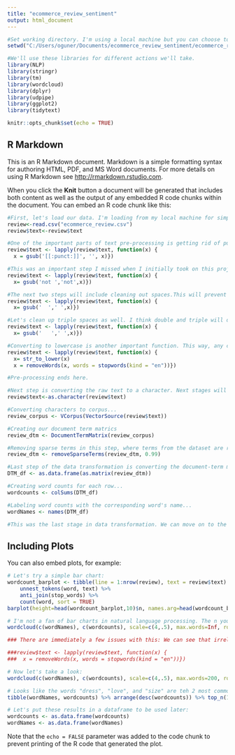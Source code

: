 ```yaml
---
title: "ecommerce_review_sentiment"
output: html_document
---
```


```r

#Set working directory. I'm using a local machine but you can choose to pull data in any way you like.
setwd("C:/Users/oguner/Documents/ecommerce_review_sentiment/ecommerce_review_sentiment")

#We'll use these libraries for different actions we'll take.
library(NLP)
library(stringr)
library(tm)
library(wordcloud)
library(dplyr)
library(udpipe)
library(ggplot2)
library(tidytext)

knitr::opts_chunk$set(echo = TRUE)
```

## R Markdown

This is an R Markdown document. Markdown is a simple formatting syntax for authoring HTML, PDF, and MS Word documents. For more details on using R Markdown see <http://rmarkdown.rstudio.com>.

When you click the **Knit** button a document will be generated that includes both content as well as the output of any embedded R code chunks within the document. You can embed an R code chunk like this:

```r

#First, let's load our data. I'm loading from my local machine for simplicity purposes but you can pull data directly from other sources.
review<-read.csv("ecommerce_review.csv")
review$text<-review$text

#One of the important parts of text pre-processing is getting rid of punctuation.
review$text <- lapply(review$text, function(x) {
  x = gsub('[[:punct:]]', '', x)})

#This was an important step I missed when I initially took on this project. Before I merged negative words, phrases such as "not good" or "not great" were separated and therefore the counts for "good" and "great" would increase. In this case, they will appear as "notgood" or "notgreat". We can easily distinguish between positive and negative.
review$text <- lapply(review$text, function(x) {
  x= gsub('not ','not',x)})

#The next two steps will include cleaning out spaces.This will prevent the machine reading the words differently in case spaces between them are not standardized.
review$text <- lapply(review$text, function(x) {
  x= gsub('  ',' ',x)})

#Let's clean up triple spaces as well. I think double and triple will do it for now. People rarely put in more spaces between words.
review$text <- lapply(review$text, function(x) {
  x= gsub('   ',' ',x)})

#Converting to lowercase is another important function. This way, any capitalized words will be treated the same as uncapitalized words as long as the exact same letters and letter orders are used.
review$text <- lapply(review$text, function(x) {
  x= str_to_lower(x)  
  x = removeWords(x, words = stopwords(kind = "en"))})

#Pre-processing ends here.
```

``` r
#Next step is converting the raw text to a character. Next stages will include converting characters into corpus and matrix, which will form our dataframe. The end result we want to achieve is basically a heatmap (a dataframe) where each row is a review and each column is the each word that appears at least once in the entire raw text pool.
review$text<-as.character(review$text)

#Converting characters to corpus...
review_corpus <- VCorpus(VectorSource(review$text))

#Creating our document term matrics
review_dtm <- DocumentTermMatrix(review_corpus)

#Removing sparse terms in this step, where terms from the dataset are removed which has at least a 'sparse' percentage of empty (i.e., terms occurring 0 times in a document) according to the tm documentation.
review_dtm <- removeSparseTerms(review_dtm, 0.99)

#Last step of the data transformation is converting the document-term matrics into a dataframe to achieve the desired solution of a heatmap of each words and frequency with which they are used in each row (i.e. review).
DTM_df <- as.data.frame(as.matrix(review_dtm))

#Creating word counts for each row...
wordcounts <- colSums(DTM_df)

#Labeling word counts with the corresponding word's name...
wordNames <- names(DTM_df)

#This was the last stage in data transformation. We can move on to the visualization part.
```
## Including Plots

You can also embed plots, for example:

```r
# Let's try a simple bar chart:
wordcount_barplot <- tibble(line = 1:nrow(review), text = review$text) %>%
    unnest_tokens(word, text) %>%
    anti_join(stop_words) %>%
    count(word, sort = TRUE)
barplot(height=head(wordcount_barplot,10)$n, names.arg=head(wordcount_barplot,10)$word, xlab="Words", ylab="Frequency", col="tomato1", main="Word frequency in reviews")

# I'm not a fan of bar charts in natural language processing. The n you are able to discern with a naked eye is extremely low and it doesn't tell a story. I've found a that a wordcloud is infinitely more impactful with business stakeholders if doneused correctly. Let's create a wordcloud with the output data we had in our previous chunk:
wordcloud(c(wordNames), c(wordcounts), scale=c(4,.5), max.words=Inf, rot.per=.1, colors = brewer.pal(4, "Dark2"), ordered.colors=FALSE)

### There are immediately a few issues with this: We can see that irrelevant words such as "and", "but", "this" are visible with big letters (which correspond to frequency). Truth be told, no one cares about these words. Depending on the context, you might want to keep some of these stopwords. For instance, a stakeholder wanted to see how many times the word "very" used in different contexts to determine the strength of adjectives used. That didn't lead to anywhere in our project but you might want to reconsider the stopwords you're trying to remove. So we'll add the code right below to remove the most frequent stopwords used in English language and re-run our code.

###review$text <- lapply(review$text, function(x) {
###  x = removeWords(x, words = stopwords(kind = "en"))})

# Now let's take a look:
wordcloud(c(wordNames), c(wordcounts), scale=c(4,.5), max.words=200, rot.per=.1, colors = brewer.pal(4, "Dark2"), ordered.colors=FALSE)

# Looks like the words "dress", "love", and "size" are teh 2 most commonly used words, in that order. Next comes "like", "just", "top", "wear", and "fit'. Let's make our job easier and get word counts in a table:
tibble(wordNames, wordcounts) %>% arrange(desc(wordcounts)) %>% top_n(15)

# Let's put these results in a dataframe to be used later:
wordcounts <- as.data.frame(wordcounts)
wordNames <- as.data.frame(wordNames)

```

Note that the `echo = FALSE` parameter was added to the code chunk to prevent printing of the R code that generated the plot.
